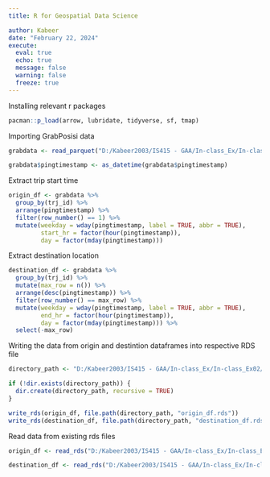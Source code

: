 ```yaml
---
title: R for Geospatial Data Science

author: Kabeer
date: "February 22, 2024"
execute: 
  eval: true
  echo: true
  message: false
  warning: false
  freeze: true
---
```


Installing relevant r packages

```r
pacman::p_load(arrow, lubridate, tidyverse, sf, tmap)
```

Importing GrabPosisi data 

```r
grabdata <- read_parquet("D:/Kabeer2003/IS415 - GAA/In-class_Ex/In-class_Ex02/data/GrabPosisi/part-00000.parquet")
```

```r
grabdata$pingtimestamp <- as_datetime(grabdata$pingtimestamp)
```

Extract trip start time

```r
origin_df <- grabdata %>%
  group_by(trj_id) %>%
  arrange(pingtimestamp) %>%
  filter(row_number() == 1) %>%
  mutate(weekday = wday(pingtimestamp, label = TRUE, abbr = TRUE), 
         start_hr = factor(hour(pingtimestamp)),
         day = factor(mday(pingtimestamp)))


```


Extract destination location

```r
destination_df <- grabdata %>%
  group_by(trj_id) %>%
  mutate(max_row = n()) %>%
  arrange(desc(pingtimestamp)) %>%
  filter(row_number() == max_row) %>%
  mutate(weekday = wday(pingtimestamp, label = TRUE, abbr = TRUE), 
         end_hr = factor(hour(pingtimestamp)),
         day = factor(mday(pingtimestamp))) %>%
  select(-max_row)


```

Writing the data from origin and destintion dataframes into
respective RDS file

```r
directory_path <- "D:/Kabeer2003/IS415 - GAA/In-class_Ex/In-class_Ex02/data/rds/"

if (!dir.exists(directory_path)) {
  dir.create(directory_path, recursive = TRUE)
}

write_rds(origin_df, file.path(directory_path, "origin_df.rds"))
write_rds(destination_df, file.path(directory_path, "destination_df.rds"))

```

Read data from existing rds files

```r
origin_df <- read_rds("D:/Kabeer2003/IS415 - GAA/In-class_Ex/In-class_Ex02/data/rds/origin_df.rds")

destination_df <- read_rds("D:/Kabeer2003/IS415 - GAA/In-class_Ex/In-class_Ex02/data/rds/destination_df.rds")
```


